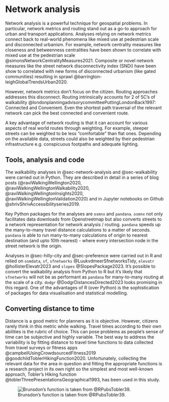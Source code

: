 # Network analysis {#sec-network-analysis}

Network analysis is a powerful technique for geospatial problems. In particular, network metrics and routing stand out as a go-to approach for urban and transport applications. Analyses relying on network metrics connect back to real-world phenomena like mixed use at pedestrian scale and disconnected urbanism. For example, network centrality measures like closeness and betweenness centralities have been shown to correlate with mixed use at the pedestrian scale @simonsNetworkCentralityMeasures2021. Composite or novel network measures like the street network disconnectivity index (SNDi) have been show to correlated with new forms of disconnected urbanism (like gated communities) resulting in sprawl @barrington-leighGlobalTrendsUrban2020. 

However, network metrics don't focus on the citizen. Routing approaches addresses this disconnect. Routing intrinsically accounts for 2 of 5C's of walkability @londonplanningadvisorycommitteePuttingLondonBack1997: Connected and Convenient. Even the shortest path traversal of the relevant network can pick the best connected and convenient route.

A key advantage of network routing is that it can account for various aspects of real world routes through weighting. For example, steeper streets can be weighted to be less "comfortable" than flat ones. Depending on the available data, streets could also be weighted by their pedestrian infrastructure e.g. conspicuous footpaths and adequate lighting. 

## Tools, analysis and code
The walkability analyses in @sec-network-analysis and @sec-walkability were carried out in Python. They are described in detail in a series of blog posts (@raviWalkingWellington2020, @raviWalkingWellingtonWalkability2020, @raviWalkingWellingtonInsights2020, @raviWalkingWellingtonValidation2020) and in Jupyter notebooks on Github @shrivShrivAccessibilityseries2019. 

Key Python packages for the analyses are `osmnx` and `pandana`. `osmnx` not only facilitates data downloads from Openstreetmap but also converts streets to a network representation for network analysis / routing. `pandana` speeds up the many-to-many travel distance calculations to a matter of seconds. `pandana` is able to run many-to-many calculations of origin to nearest destination (and upto 10th nearest) - where every intersection node in the street network is the origin. 

Analyses in @sec-hilly-city and @sec-preference were carried out in R and relied on `osmdata`, `sf`, `sfnetworks` @LuukvdmeerSfnetworksTidy, `elevatr` @hollisterElevatr2023 and `slopes` @SlopesPackage2023. It's possible to convert the walkability analysis from Python to R but it's likely that `sfnetworks` will not be as performant as `pandana` for many-to-many routing at the scale of a city. `dodgr` @DodgrDistancesDirected2023 looks promising in this regard. One of the advantages of R (over Python) is the sophistication of packages for data visualisation and statistical modelling.  


## Converting distance to time
Distance is a good metric for planners as it is objective. However, citizens rarely think in this metric while walking. Travel times according to their own abilities is the rubric of choice. This can pose problems as people's sense of time can be subjective and highly variable. The best way to address the variability is by fitting distance to travel time functions to data collected from travel surveys or fitness apps @campbellUsingCrowdsourcedFitness2019 @goodchildToblerHikingFunction2020. Unfortunately, collecting the relevant data for the area in question and fitting the appropriate functions is a research project in its own right so the simplest and most well-known approach, Tobler's Hiking function @toblerThreePresentationsGeographical1993, has been used in this study. 



![Brunsdon's function is taken from @RPubsTobler39.](assets/toblers-fn.png){#fig-toblers-fn}


